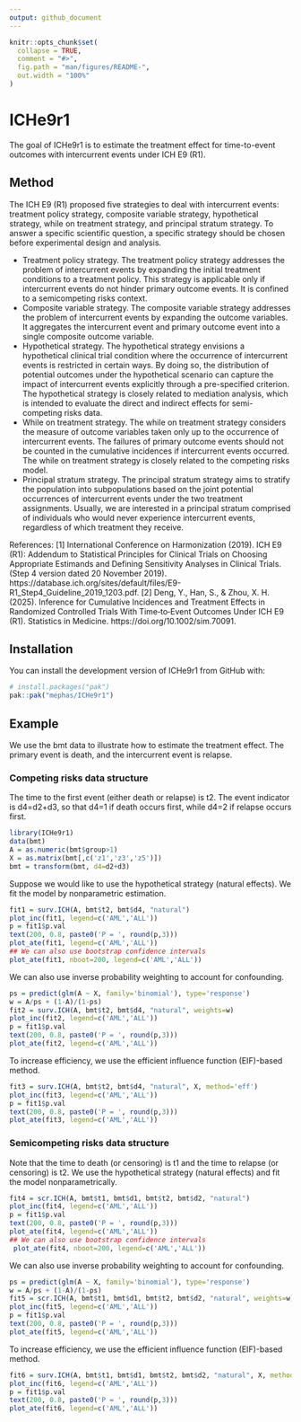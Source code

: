 ```yaml
---
output: github_document
---
```


<!-- README.md is generated from README.Rmd. Please edit that file -->

```r
knitr::opts_chunk$set(
  collapse = TRUE,
  comment = "#>",
  fig.path = "man/figures/README-",
  out.width = "100%"
)
```

# ICHe9r1

<!-- badges: start -->
<!-- badges: end -->

The goal of ICHe9r1 is to estimate the treatment effect for time-to-event outcomes with intercurrent events under ICH E9 (R1).

## Method

The ICH E9 (R1) proposed five strategies to deal with intercurrent events: treatment policy strategy, 
composite variable strategy, hypothetical strategy, while on treatment strategy, and principal stratum 
strategy. To answer a specific scientific question, a specific strategy should be chosen before 
experimental design and analysis.

* Treatment policy strategy. The treatment policy strategy addresses the problem of intercurrent events 
by expanding the initial treatment conditions to a treatment policy. This strategy is applicable only if 
intercurrent events do not hinder primary outcome events. It is confined to a semicompeting risks 
context. 
* Composite variable strategy. The composite variable strategy addresses the problem of intercurrent events 
by expanding the outcome variables. It aggregates the intercurrent event and primary outcome event into a 
single composite outcome variable. 
* Hypothetical strategy. The hypothetical strategy envisions a hypothetical clinical trial condition where 
the occurrence of intercurrent events is restricted in certain ways. By doing so, the distribution of 
potential outcomes under the hypothetical scenario can capture the impact of intercurrent events explicitly 
through a pre-specified criterion. The hypothetical strategy is closely related to mediation analysis, 
which is intended to evaluate the direct and indirect effects for semi-competing risks data. 
* While on treatment strategy. The while on treatment strategy considers the measure of outcome variables 
taken only up to the occurrence of intercurrent events. The failures of primary outcome events should not 
be counted in the cumulative incidences if intercurrent events occurred. The while on treatment strategy is 
closely related to the competing risks model. 
* Principal stratum strategy. The principal stratum strategy aims to stratify the population into 
subpopulations based on the joint potential occurrences of intercurrent events under the two treatment 
assignments. Usually, we are interested in a principal stratum comprised of individuals who would never 
experience intercurrent events, regardless of which treatment they receive.

References: 
[1] International Conference on Harmonization (2019). ICH E9 (R1): Addendum to Statistical Principles for Clinical 
Trials on Choosing Appropriate Estimands and Defining Sensitivity Analyses in Clinical Trials. (Step 4 version 
dated 20 November 2019). https://database.ich.org/sites/default/files/E9-R1_Step4_Guideline_2019_1203.pdf.
[2] Deng, Y., Han, S., & Zhou, X. H. (2025). Inference for Cumulative Incidences and Treatment 
Effects in Randomized Controlled Trials With Time‐to‐Event Outcomes Under ICH E9 (R1). Statistics in Medicine. 
https://doi.org/10.1002/sim.70091.


## Installation

You can install the development version of ICHe9r1 from GitHub with:

``` r
# install.packages("pak")
pak::pak("mephas/ICHe9r1")
```

## Example

We use the bmt data to illustrate how to estimate the treatment effect. The primary event is death, and 
the intercurrent event is relapse. 

### Competing risks data structure

The time to the first event (either death or relapse) is t2. The event 
indicator is d4=d2+d3, so that d4=1 if death occurs first, while d4=2 if relapse occurs first.

```r
library(ICHe9r1)
data(bmt)
A = as.numeric(bmt$group>1)
X = as.matrix(bmt[,c('z1','z3','z5')])
bmt = transform(bmt, d4=d2+d3)
```

Suppose we would like to use the hypothetical strategy (natural effects).
We fit the model by nonparametric estimation.

```r
fit1 = surv.ICH(A, bmt$t2, bmt$d4, "natural")
plot_inc(fit1, legend=c('AML','ALL'))
p = fit1$p.val
text(200, 0.8, paste0('P = ', round(p,3)))
plot_ate(fit1, legend=c('AML','ALL'))
## We can also use bootstrap confidence intervals
plot_ate(fit1, nboot=200, legend=c('AML','ALL'))
```

We can also use inverse probability weighting to account for confounding.

```r
ps = predict(glm(A ~ X, family='binomial'), type='response')
w = A/ps + (1-A)/(1-ps)
fit2 = surv.ICH(A, bmt$t2, bmt$d4, "natural", weights=w)
plot_inc(fit2, legend=c('AML','ALL'))
p = fit1$p.val
text(200, 0.8, paste0('P = ', round(p,3)))
plot_ate(fit2, legend=c('AML','ALL'))
```

To increase efficiency, we use the efficient influence function (EIF)-based method.

```r
fit3 = surv.ICH(A, bmt$t2, bmt$d4, "natural", X, method='eff')
plot_inc(fit3, legend=c('AML','ALL'))
p = fit1$p.val
text(200, 0.8, paste0('P = ', round(p,3)))
plot_ate(fit3, legend=c('AML','ALL'))
```

### Semicompeting risks data structure

Note that the time to death (or censoring) is t1 and the time to relapse (or censoring) is t2.
We use the hypothetical strategy (natural effects) and fit the model nonparametrically.

```r
fit4 = scr.ICH(A, bmt$t1, bmt$d1, bmt$t2, bmt$d2, "natural")
plot_inc(fit4, legend=c('AML','ALL'))
p = fit1$p.val
text(200, 0.8, paste0('P = ', round(p,3)))
plot_ate(fit4, legend=c('AML','ALL'))
## We can also use bootstrap confidence intervals
 plot_ate(fit4, nboot=200, legend=c('AML','ALL'))
```

We can also use inverse probability weighting to account for confounding.

```r
ps = predict(glm(A ~ X, family='binomial'), type='response')
w = A/ps + (1-A)/(1-ps)
fit5 = scr.ICH(A, bmt$t1, bmt$d1, bmt$t2, bmt$d2, "natural", weights=w)
plot_inc(fit5, legend=c('AML','ALL'))
p = fit1$p.val
text(200, 0.8, paste0('P = ', round(p,3)))
plot_ate(fit5, legend=c('AML','ALL'))
```

To increase efficiency, we use the efficient influence function (EIF)-based method.

```r
fit6 = surv.ICH(A, bmt$t1, bmt$d1, bmt$t2, bmt$d2, "natural", X, method='eff')
plot_inc(fit6, legend=c('AML','ALL'))
p = fit1$p.val
text(200, 0.8, paste0('P = ', round(p,3)))
plot_ate(fit6, legend=c('AML','ALL'))
```
